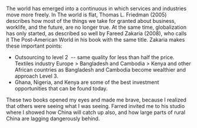 
The world has emerged into a continuous in which services and industries move more freely. In The world is flat, Thomas L. Friedman (2005) describes how most of the things we take for granted about business, worklife, and the future, are no longer true. At the same time, globalization has only started, as described so well by Fareed Zakaria (2008), who calls it The Post-American World in his book with the same title. Zakaria makes these important points:

-   Outsourcing to level 2  -- same quality for less than half the price. Textiles industry Europe > Bangladesh and Cambodia > Kenya and other African countries as Bangladesh and Cambodia become wealthier and approach Level 3.
-   Ghana, Nigeria, and Kenya are some of the best investment opportunities that can be found today.

These two books opened my eyes and made me brave, because I realized that others were seeing what I was seeing. Farred invited me to his studio where I showed how China will catch up also, and how large parts of rural China are lagging dangerously behind.